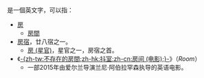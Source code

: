 '''{{lang|en|Room}}'''是一個英文字，可以指：
* [[房|房]]
** [[房間|房間]]
* [[房宿|房宿]]，廿八宿之一。
** [[房_(星官)|房 (星官)]]，星官之一，房宿之首。
* 《[[房间_(电影)|-{zh-tw:不存在的房間;zh-hk:抖室;zh-cn:房间 (电影);}-]]》（''Room''）
** 一部2015年由爱尔兰导演兰尼·阿伯拉罕森执导的英语电影。
{{Disambig|Cat=非中文名稱消歧義}}